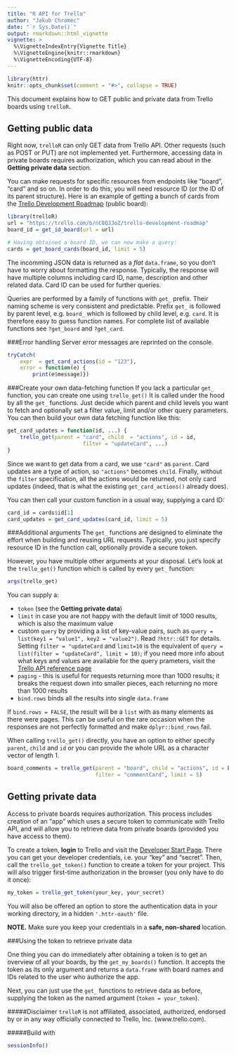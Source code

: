 ```yaml
---
title: "R API for Trello"
author: "Jakub Chromec"
date: "`r Sys.Date()`"
output: rmarkdown::html_vignette
vignette: >
  %\VignetteIndexEntry{Vignette Title}
  %\VignetteEngine{knitr::rmarkdown}
  %\VignetteEncoding{UTF-8}
---
```


```r
library(httr)
knitr::opts_chunk$set(comment = "#>", collapse = TRUE)
```

This document explains how to GET public and private data from Trello boards using `trelloR`.

Getting public data
-------------------

Right now, `trelloR` can only GET data from Trello API. Other requests (such as POST or PUT) are not implemented yet. Furthermore, accessing data in private boards requires authorization, which you can read about in the **Getting private data** section.

You can make requests for specific resources from endpoints like "board", "card" and so on. In order to do this, you will need resource ID (or the ID of its parent structure). Here is an example of getting a bunch of cards from the [Trello Development Roadmap](https://trello.com/b/nC8QJJoZ/trello-development-roadmap) (public board):

```r
library(trelloR)
url = "https://trello.com/b/nC8QJJoZ/trello-development-roadmap"
board_id = get_id_board(url = url)

# Having obtained a board ID, we can now make a query:
cards = get_board_cards(board_id, limit = 5)
```

The incomming JSON data is returned as a *flat* `data.frame`, so you don't have to worry about formatting the response. Typically, the response will have multiple columns including card ID, name, description and other related data. Card ID can be used for further queries.

Queries are performed by a family of functions with `get_` prefix. Their naming scheme is very consistent and predictable. Prefix `get_` is followed by parent level, e.g. `board_` which is followed by child level, e.g. `card`. It is therefore easy to guess function names. For complete list of available functions see `?get_board` and `?get_card`.

###Error handling
Server error messages are reprinted on the console.

```r
tryCatch(
    expr  = get_card_actions(id = "123"),
    error = function(e) {
        print(e$message)})
```

###Create your own data-fetching function
If you lack a particular `get_` function, you can create one using `trello_get()` It is called under the hood by all the `get_` functions. Just decide which parent and child levels you want to fetch and optionally set a filter value, limit and/or other query parameters. You can then build your own data fetching function like this:

```r
get_card_updates = function(id, ...) {
    trello_get(parent = "card", child  = "actions", id = id, 
                        filter = "updateCard", ...)
}
```

Since we want to get data from a card, we use `"card"` as `parent`. Card updates are a type of action, so `"actions"` becomes `child`. Finally, without the `filter` specification, all the actions would be returned, not only card updates (indeed, that is what the existing `get_card_actions()` already does).

You can then call your custom function in a usual way, supplying a card ID:

```r
card_id = cards$id[1]
card_updates = get_card_updates(card_id, limit = 5)
```

###Additional arguments
The `get_` functions are designed to eliminate the effort when building and reusing URL requests. Typically, you just specify resource ID in the function call, optionally provide a secure token.

However, you have multiple other arguments at your disposal. Let's look at the `trello_get()` function which is called by every `get_` function:

```r
args(trello_get)
```

You can supply a:

* `token` (see the __Getting private data__)
* `limit` in case you are not happy with the default limit of 1000 results, which is also the maximum value
* custom `query` by providing a list of key-value pairs, such as `query = list(key1 = "value1", key2 = "value2")`. Read `?httr::GET` for details. Setting `filter = "updateCard` and `limit=10` is the equivalent of `query = list(filter = "updateCard", limit = 10)`; if you need more info about what keys and values are available for the query prameters, visit the [Trello API reference page](https://developers.trello.com/advanced-reference)
* `paging` - this is useful for requests returning more than 1000 results; it breaks the request down into smaller pieces, each returning no more than 1000 results
* `bind.rows` binds all the results into single `data.frame`

If `bind.rows = FALSE`, the result will be a `list` with as many elements as there were pages. This can be useful on the rare occasion when the responses are not perfectly formatted and make `dplyr::bind_rows` fail.

When calling `trello_get()` directly, you have an option to either specify `parent`, `child` and `id` or you can provide the whole URL as a character vector of length 1.

```r
board_comments = trello_get(parent = "board", child = "actions", id = board_id,
                            filter = "commentCard", limit = 5)
```

Getting private data
----------------------

Access to private boards requires authorization. This process includes creation of an "app" which uses a secure token to communicate with Trello API, and will allow you to retrieve data from private boards (provided you have access to them).

To create a token, **login** to Trello and visit the [Developer Start Page](https://developers.trello.com/get-started/start-building#connect). There you can get your developer credentials, i.e. your "key" and "secret". Then, call the `trello_get_token()` function to create a token for your project. This will also trigger first-time authorization in the browser (you only have to do it once):

```r
my_token = trello_get_token(your_key, your_secret)
```

You will also be offered an option to store the authentication data in your working directory, in a hidden `'.httr-oauth'` file.

**NOTE.** Make sure you keep your credentials in a **safe, non-shared** location.

###Using the token to retrieve private data

One thing you can do immediately after obtaining a token is to get an overview of all your boards, by the `get_my_boards()` function. It accepts the token as its only argument and returns a `data.frame` with board names and IDs related to the user who authorize the app.

Next, you can just use the `get_` functions to retrieve data as before, supplying the token as the named argument (`token = your_token`).

#####Disclaimer
`trelloR` is not affiliated, associated, authorized, endorsed by or in any way officially connected to Trello, Inc. (www.trello.com).

#####Build with

```r
sessionInfo()
```
